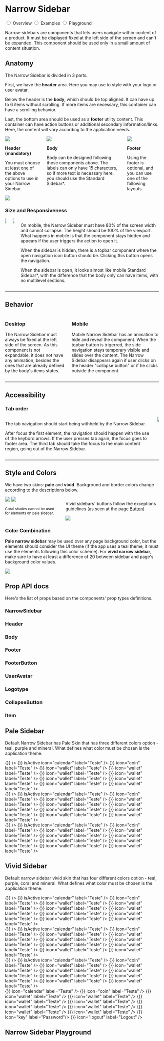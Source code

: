 


<Meta title="Components/Narrow Sidebar"/>

<div class="docs-title docs-title--with-tab">
  <div>
    <h1 class="docs-title__text">Narrow Sidebar</h1>
  </div>
</div>

<div class="docs-content">

<div className="simple-tab-wrapper"></div>
<input className="simple-tab" type="radio" name="colors-tab" id="tab1" defaultChecked/>
<label htmlFor="tab1">Overview</label>

<input className="simple-tab" type="radio" name="colors-tab" id="tab2" />
<label htmlFor="tab2">Examples</label>

<input className="simple-tab" type="radio" name="colors-tab" id="tab3" />
<label htmlFor="tab3">Playground</label>

<div className="simple-tab__content content1">

<p>Narrow-sidebars are components that lets users navigate within content of a product. It must be displayed fixed at the left side of the screen and can't be expanded. This component should be used only in a small amount of content situation.</p>

<h2>Anatomy</h2>
<p>The Narrow Sidebar is divided in 3 parts.</p>
<p>First, we have the <strong>header</strong> area. Here you may use to style with your logo or user avatar.</p>
<p>Below the header is the <strong>body</strong>, which should be top aligned. It can have up to 6 items without scrolling. If more items are necessary, this container can have a scrolling behavior.</p>
<p>Last, the bottom area should be used as a <strong>footer</strong> utility content. This container can have action buttons or additional secondary information/links. Here, the content will vary according to the application needs.</p>

<div class="columns">
  <div class="column">
    <img src="docs/narrow-sidebar/header-nside.png" />
    <p><strong>Header (mandatory)</strong></p>
    <p>You must choose at least one of the above options to use in your Narrow Sidebar.</p>
    <img src="docs/narrow-sidebar/obs-nside.png" />
  </div>

  <div class="column">
    <img src="docs/narrow-sidebar/body-nside.png" />
    <p><strong>Body</strong></p>
    <p>Body can be designed following these components above. The labels can only have 15 characters, so if more text is necessary here, you should use the Standard Sidebar*.</p>
  </div>

  <div class="column">
    <img src="docs/narrow-sidebar/footer-nside.png" />
    <p><strong>Footer</strong></p>
    <p>Using the footer is optional, and you can use one of the following layouts.</p>
  </div>
</div>

<h3>Size and Responsiveness</h3>
<div class="columns">
  <div class="column">
    <img src="docs/narrow-sidebar/mobile-nside.png" />
  </div>

  <div class="column">
    <img src="docs/narrow-sidebar/mobile-nside-02.png" />
  </div>

  <div class="column">
    <p>On mobile, the Narrow Sidebar must have 80% of the screen width and cannot collapse. The height should be 100% of the viewport. What happens in mobile is that the component stays hidden and appears if the user triggers the action to open it.</p>
    <p>When the sidebar is hidden, there is a topbar component where the open navigation icon button should be. Clicking this button opens the navigation.</p>
    <p>When the sidebar is open, it looks almost like mobile Standard Sidebar*,  with the difference that the body only can have items, with no multilevel sections.</p>
  </div>
</div>

<hr />

<h2>Behavior</h2>
<div class="columns">
  <div class="column">
    <h3>Desktop</h3>
    <p>The Narrow Sidebar must always be fixed at the left side of the screen. As this component is not expandable, it does not have any animation, besides the ones that are already defined by the body's items states.</p>
  </div>

  <div class="column">
    <h3>Mobile</h3>
    <p>Mobile Narrow Sidebar has an animation to hide and reveal the component. When the topbar button is trigerred, the side navigation stays temporary visible and slides over the content. The Narrow Sidebar disappears again if user clicks on the header "collapse button" or if he clicks outside the component.</p>
  </div>
</div>

<hr />

<h2>Accessibility</h2>
<h3>Tab order</h3>
<div class="columns">
  <div class="column is-one-quarter">
    <p>The tab navigation should start being withheld by the Narrow Sidebar.</p>
    <p>After focus the first element, the navigation should happen with the use of the keybord arrows. If the user presses tab again, the focus goes to footer area. The third tab should take the focus to the main content region, going out of the Narrow Sidebar.</p>
  </div>
  <div class="column">
    <img src="docs/narrow-sidebar/tab-order-nside.png" />
  </div>
</div>

<hr />

<h2>Style and Colors</h2>
<p>We have two skins: <strong>pale</strong> and <strong>vivid</strong>. Background and border colors change according to the descriptions below.</p>
<div class="columns">
  <div class="column">
    <tbody>
      <tr>
        <td>
          <img src="docs/narrow-sidebar/stroke-fill-nside.png" />
        </td>
        <td>
          <img src="docs/narrow-sidebar/exception-nside.png" />
        </td>
      </tr>
    </tbody>
    <p class="u-color-pink-60"><small>Coral shades cannot be used for elements on pale sidebar.</small></p>
  </div>

  <div class="column">
    <p>Vivid sidebars' buttons follow the exceptions guidelines (as seen at the page <a href="https://labstorybook-master.netlify.app/?path=/docs/components-button--default-button"> Button</a>)</p>
    <img src="docs/narrow-sidebar/colors-nside.png" />
  </div>
</div>

<h3>Color Combination</h3>
<p><strong>Pale narrow sidebar </strong> may be used over any page background color, but the elements should consider the UI theme (if the app uses a teal theme, it must use the elements following this color scheme). For <strong>vivid narrow sidebar</strong>, make sure to have at least a difference of 20 between sidebar and page's background color values.</p>
<img src="docs/narrow-sidebar/combinations-nside.png" />

## Prop API docs

  Here's the list of props based on the components' prop types definitions.

  ### NarrowSidebar
  <Props of={NarrowSidebar} />


  ### Header
  <Props of={Header}/>

  ### Body
  <Props of={Body}/>

  ### Footer
  <Props of={Footer}/>

  ### FooterButton
  <Props of={FooterButton}/>

  ### UserAvatar
  <Props of={UserAvatar}/>

  ### Logotype
  <Props of={Logotype}/>

  ### CollapseButton
  <Props of={CollapseButton}/>

  ### Item
  <Props of={Item}/>

</div>

<div className="simple-tab__content content2">

  <h2>Pale Sidebar</h2>
  <p>Default Narrow Sidebar has Pale Skin that has three different colors option - teal, purple and mineral. What defines what color must be chosen is the application theme.</p>

  <Preview>
    <Story name="Pale Sidebar">
      <Fragment>
        <div className="lab-narrow-sidebar--stories">
          <NarrowSidebar withDividers isOpenOnMobile>
            <NarrowSidebar.Header >
              <NarrowSidebar.Logotype logoSrc="./favicon.ico" altText="Logotype image" />
              <NarrowSidebar.CollapseButton onClick={() => {}} />
            </NarrowSidebar.Header>
            <NarrowSidebar.Body  >
              <NarrowSidebar.Item onClick={() => {}} isActive icon="calendar" label="Teste" />
              <NarrowSidebar.Item onClick={() => {}} icon="coin" label="Teste" />
              <NarrowSidebar.Item onClick={() => {}} icon="wallet" label="Teste" />
              <NarrowSidebar.Item onClick={() => {}} icon="wallet" label="Teste" />
              <NarrowSidebar.Item onClick={() => {}} icon="wallet" label="Teste" />
              <NarrowSidebar.Item onClick={() => {}} icon="wallet" label="Teste" />
              <NarrowSidebar.Item onClick={() => {}} icon="wallet" label="Teste" />
              <NarrowSidebar.Item onClick={() => {}} icon="wallet" label="Teste" />
              <NarrowSidebar.Item onClick={() => {}} icon="wallet" label="Teste" />
              <NarrowSidebar.Item onClick={() => {}} icon="wallet" label="Teste" />
            </NarrowSidebar.Body>
            <NarrowSidebar.Footer>
              <NarrowSidebar.UserAvatar avatarSrc="./docs/narrow-sidebar/MrGeraldo.png" altText="User photo" caption="Cool guy"/>
              <NarrowSidebar.FooterButton icon="key" label="Password"/>
              <NarrowSidebar.FooterButton icon="logout" label="Logout" />
            </NarrowSidebar.Footer>
          </NarrowSidebar>
        </div>
        <div className="lab-narrow-sidebar--stories lab-narrow-sidebar--stories--purple">
          <NarrowSidebar withDividers isOpenOnMobile>
            <NarrowSidebar.Header >
              <NarrowSidebar.Logotype logoSrc="./favicon.ico" altText="User photo" />
              <NarrowSidebar.CollapseButton onClick={() => {}} />
            </NarrowSidebar.Header>
            <NarrowSidebar.Body  >
              <NarrowSidebar.Item onClick={() => {}} isActive icon="calendar" label="Teste" />
              <NarrowSidebar.Item onClick={() => {}} icon="coin" label="Teste" />
              <NarrowSidebar.Item onClick={() => {}} icon="wallet" label="Teste" />
              <NarrowSidebar.Item onClick={() => {}} icon="wallet" label="Teste" />
              <NarrowSidebar.Item onClick={() => {}} icon="wallet" label="Teste" />
              <NarrowSidebar.Item onClick={() => {}} icon="wallet" label="Teste" />
              <NarrowSidebar.Item onClick={() => {}} icon="wallet" label="Teste" />
              <NarrowSidebar.Item onClick={() => {}} icon="wallet" label="Teste" />
              <NarrowSidebar.Item onClick={() => {}} icon="wallet" label="Teste" />
              <NarrowSidebar.Item onClick={() => {}} icon="wallet" label="Teste" />
            </NarrowSidebar.Body>
            <NarrowSidebar.Footer>
              <NarrowSidebar.UserAvatar avatarSrc="./docs/narrow-sidebar/MrGeraldo.png" altText="User photo" caption="Cool guy"/>
              <NarrowSidebar.FooterButton icon="key" label="Password"/>
              <NarrowSidebar.FooterButton icon="logout" label="Logout" />
            </NarrowSidebar.Footer>
          </NarrowSidebar>
        </div>
        <div className="lab-narrow-sidebar--stories lab-narrow-sidebar--stories--mineral">
          <NarrowSidebar withDividers isOpenOnMobile>
            <NarrowSidebar.Header >
              <NarrowSidebar.Logotype logoSrc="./favicon.ico" altText="User photo" />
              <NarrowSidebar.CollapseButton onClick={() => {}} />
            </NarrowSidebar.Header>
            <NarrowSidebar.Body  >
              <NarrowSidebar.Item onClick={() => {}} isActive icon="calendar" label="Teste" />
              <NarrowSidebar.Item onClick={() => {}} icon="coin" label="Teste" />
              <NarrowSidebar.Item onClick={() => {}} icon="wallet" label="Teste" />
              <NarrowSidebar.Item onClick={() => {}} icon="wallet" label="Teste" />
              <NarrowSidebar.Item onClick={() => {}} icon="wallet" label="Teste" />
              <NarrowSidebar.Item onClick={() => {}} icon="wallet" label="Teste" />
              <NarrowSidebar.Item onClick={() => {}} icon="wallet" label="Teste" />
              <NarrowSidebar.Item onClick={() => {}} icon="wallet" label="Teste" />
              <NarrowSidebar.Item onClick={() => {}} icon="wallet" label="Teste" />
              <NarrowSidebar.Item onClick={() => {}} icon="wallet" label="Teste" />
            </NarrowSidebar.Body>
            <NarrowSidebar.Footer>
              <NarrowSidebar.UserAvatar avatarSrc="./docs/narrow-sidebar/MrGeraldo.png" altText="User photo" caption="Cool guy"/>
              <NarrowSidebar.FooterButton icon="key" label="Password"/>
              <NarrowSidebar.FooterButton icon="logout" label="Logout" />
            </NarrowSidebar.Footer>
          </NarrowSidebar>
        </div>
      </Fragment>
    </Story>
  </Preview>

  <h2>Vivid Sidebar</h2>
  <p>Default narrow sidebar vivid skin that has four different colors option - teal, purple, coral and mineral. What defines what color must be chosen is the application theme.</p>

  <Preview>
    <Story name="Vivid Sidebar">
      <Fragment>
          <div className="lab-narrow-sidebar--stories lab-narrow-sidebar--stories-vivid-teal">
          <NarrowSidebar withDividers isVivid isOpenOnMobile>
            <NarrowSidebar.Header >
              <NarrowSidebar.Logotype logoSrc="./favicon.ico" altText="User photo" />
              <NarrowSidebar.CollapseButton onClick={() => {}} />
            </NarrowSidebar.Header>
            <NarrowSidebar.Body>
              <NarrowSidebar.Item onClick={() => {}} isActive icon="calendar" label="Teste" />
              <NarrowSidebar.Item onClick={() => {}} icon="coin" label="Teste" />
              <NarrowSidebar.Item onClick={() => {}} icon="wallet" label="Teste" />
              <NarrowSidebar.Item onClick={() => {}} icon="wallet" label="Teste" />
              <NarrowSidebar.Item onClick={() => {}} icon="wallet" label="Teste" />
              <NarrowSidebar.Item onClick={() => {}} icon="wallet" label="Teste" />
              <NarrowSidebar.Item onClick={() => {}} icon="wallet" label="Teste" />
              <NarrowSidebar.Item onClick={() => {}} icon="wallet" label="Teste" />
              <NarrowSidebar.Item onClick={() => {}} icon="wallet" label="Teste" />
              <NarrowSidebar.Item onClick={() => {}} icon="wallet" label="Teste" />
            </NarrowSidebar.Body>
            <NarrowSidebar.Footer>
              <NarrowSidebar.UserAvatar avatarSrc="./docs/narrow-sidebar/MrGeraldo.png" altText="User photo" caption="Cool guy"/>
              <NarrowSidebar.FooterButton icon="key" label="Password"/>
              <NarrowSidebar.FooterButton icon="logout" label="Logout" />
            </NarrowSidebar.Footer>
          </NarrowSidebar>
        </div>
        <div className="lab-narrow-sidebar--stories lab-narrow-sidebar--stories-vivid-purple">
          <NarrowSidebar withDividers isVivid isOpenOnMobile>
            <NarrowSidebar.Header >
              <NarrowSidebar.Logotype logoSrc="./favicon.ico" altText="User photo" />
              <NarrowSidebar.CollapseButton onClick={() => {}} />
            </NarrowSidebar.Header>
            <NarrowSidebar.Body  >
              <NarrowSidebar.Item onClick={() => {}} isActive icon="calendar" label="Teste" />
              <NarrowSidebar.Item onClick={() => {}} icon="coin" label="Teste" />
              <NarrowSidebar.Item onClick={() => {}} icon="wallet" label="Teste" />
              <NarrowSidebar.Item onClick={() => {}} icon="wallet" label="Teste" />
              <NarrowSidebar.Item onClick={() => {}} icon="wallet" label="Teste" />
              <NarrowSidebar.Item onClick={() => {}} icon="wallet" label="Teste" />
              <NarrowSidebar.Item onClick={() => {}} icon="wallet" label="Teste" />
              <NarrowSidebar.Item onClick={() => {}} icon="wallet" label="Teste" />
              <NarrowSidebar.Item onClick={() => {}} icon="wallet" label="Teste" />
              <NarrowSidebar.Item onClick={() => {}} icon="wallet" label="Teste" />
            </NarrowSidebar.Body>
            <NarrowSidebar.Footer>
              <NarrowSidebar.UserAvatar avatarSrc="./docs/narrow-sidebar/MrGeraldo.png" altText="User photo" caption="Cool guy"/>
              <NarrowSidebar.FooterButton icon="key" label="Password"/>
              <NarrowSidebar.FooterButton icon="logout" label="Logout" />
            </NarrowSidebar.Footer>
          </NarrowSidebar>
        </div>
        <div className="lab-narrow-sidebar--stories lab-narrow-sidebar--stories-vivid-mineral">
          <NarrowSidebar withDividers isVivid isOpenOnMobile>
            <NarrowSidebar.Header >
              <NarrowSidebar.Logotype logoSrc="./favicon.ico" altText="User photo" />
              <NarrowSidebar.CollapseButton onClick={() => {}} />
            </NarrowSidebar.Header>
            <NarrowSidebar.Body  >
              <NarrowSidebar.Item onClick={() => {}} isActive icon="calendar" label="Teste" />
              <NarrowSidebar.Item onClick={() => {}} icon="coin" label="Teste" />
              <NarrowSidebar.Item onClick={() => {}} icon="wallet" label="Teste" />
              <NarrowSidebar.Item onClick={() => {}} icon="wallet" label="Teste" />
              <NarrowSidebar.Item onClick={() => {}} icon="wallet" label="Teste" />
              <NarrowSidebar.Item onClick={() => {}} icon="wallet" label="Teste" />
              <NarrowSidebar.Item onClick={() => {}} icon="wallet" label="Teste" />
              <NarrowSidebar.Item onClick={() => {}} icon="wallet" label="Teste" />
              <NarrowSidebar.Item onClick={() => {}} icon="wallet" label="Teste" />
              <NarrowSidebar.Item onClick={() => {}} icon="wallet" label="Teste" />
            </NarrowSidebar.Body>
            <NarrowSidebar.Footer>
              <NarrowSidebar.UserAvatar avatarSrc="./docs/narrow-sidebar/MrGeraldo.png" altText="User photo" caption="Cool guy"/>
              <NarrowSidebar.FooterButton icon="key" label="Password"/>
              <NarrowSidebar.FooterButton icon="logout" label="Logout" />
            </NarrowSidebar.Footer>
          </NarrowSidebar>
        </div>
        <div className="lab-narrow-sidebar--stories lab-narrow-sidebar--stories-vivid-coral">
          <NarrowSidebar withDividers isVivid isOpenOnMobile>
            <NarrowSidebar.Header >
              <NarrowSidebar.Logotype logoSrc="./favicon.ico" altText="User photo" />
              <NarrowSidebar.CollapseButton />
            </NarrowSidebar.Header>
            <NarrowSidebar.Body  >
              <NarrowSidebar.Item onClick={() => {}} icon="calendar" label="Teste" />
              <NarrowSidebar.Item onClick={() => {}} icon="coin" label="Teste" />
              <NarrowSidebar.Item onClick={() => {}} icon="wallet" label="Teste" />
              <NarrowSidebar.Item onClick={() => {}} icon="wallet" label="Teste" />
              <NarrowSidebar.Item onClick={() => {}} icon="wallet" label="Teste" />
              <NarrowSidebar.Item onClick={() => {}} icon="wallet" label="Teste" />
              <NarrowSidebar.Item onClick={() => {}} icon="wallet" label="Teste" />
              <NarrowSidebar.Item onClick={() => {}} icon="wallet" label="Teste" />
              <NarrowSidebar.Item onClick={() => {}} icon="wallet" label="Teste" />
              <NarrowSidebar.Item onClick={() => {}} icon="wallet" label="Teste" />
            </NarrowSidebar.Body>
            <NarrowSidebar.Footer>
              <NarrowSidebar.UserAvatar avatarSrc="./docs/narrow-sidebar/MrGeraldo.png" altText="User photo" caption="Cool guy"/>
              <NarrowSidebar.FooterButton onClick={() => {}} icon="key" label="Password"/>
              <NarrowSidebar.FooterButton onClick={() => {}} icon="logout" label="Logout" />
            </NarrowSidebar.Footer>
          </NarrowSidebar>
        </div>
      </Fragment>
    </Story>
  </Preview>

</div>

<div className="simple-tab__content content3">

<h2>Narrow Sidebar Playground</h2>

<Preview>
  <Story name="Sidebar\'s Playground">
    <Fragment>
      <NarrowSidebarPlayground />
    </Fragment>
  </Story>
</Preview>

</div>

</div>
